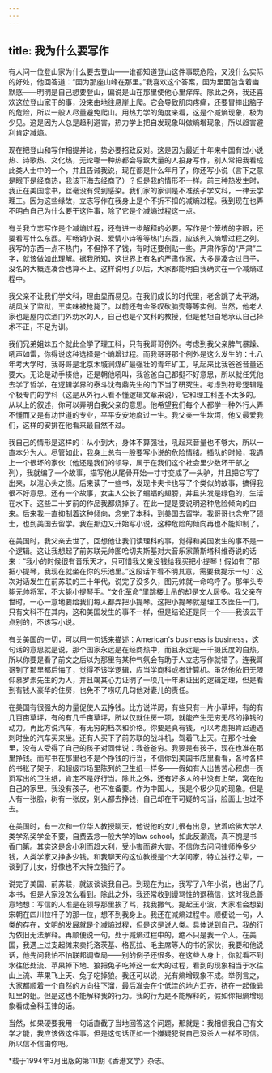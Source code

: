 ```yaml
---
---
---
```

title: 我为什么要写作
---

有人问一位登山家为什么要去登山——谁都知道登山这件事既危险，又没什么实际的好处，他回答道：“因为那座山峰在那里。”我喜欢这个答案，因为里面包含着幽默感——明明是自己想要登山，偏说是山在那里使他心里痒痒。除此之外，我还喜欢这位登山家干的事，没来由地往悬崖上爬。它会导致肌肉疼痛，还要冒摔出脑子的危险，所以一般人尽量避免爬山。用热力学的角度来看，这是个减熵现象，极为少见。这是因为人总是趋利避害，热力学上把自发现象叫做熵增现象，所以趋害避利肯定减熵。

现在把登山和写作相提并论，势必要招致反对。这是因为最近十年来中国有过小说热、诗歌热、文化热，无论哪一种热都会导致大量的人投身写作，别人常把我看成此类人士中的一个，并且告诫我说，现在都是什么年月了，你还写小说（言下之意是眼下是经商热，我该下海去经商了）？但是我的情形不一样。前三种热发生时，我正在美国念书，丝毫没有受到感染。我们家的家训是不准孩子学文科，一律去学理工。因为这些缘故，立志写作在我身上是个不折不扣的减熵过程。我到现在也弄不明白自己为什么要干这件事，除了它是个减熵过程这一点。

有关我立志写作是个减熵过程，还有进一步解释的必要。写作是个笼统的字眼，还要看写什么东西。写畅销小说、爱情小诗等等热门东西，应该列入熵增过程之列。我写的东西一点不热门，不但挣不了钱，有时还要倒贴一些。严肃作家的“严肃”二字，就该做如此理解。据我所知，这世界上有名的严肃作家，大多是凑合过日子，没名的大概连凑合也算不上。这样说明了以后，大家都能明白我确实在一个减熵过程中。

我父亲不让我们学文科，理由显而易见。在我们成长的时代里，老舍跳了太平湖，胡风关了监狱，王实味被枪毙了。以前还有金圣叹砍脑壳等等实例。当然，他老人家也是屋内饮酒门外劝水的人，自己也是个文科的教授，但是他坦白地承认自己择术不正，不足为训。

我们兄弟姐妹五个就此全学了理工科，只有我哥哥例外。考虑到我父亲脾气暴躁、吼声如雷，你得说这种选择是个熵增过程。而我哥哥那个例外是这么发生的：七八年考大学时，我哥哥是北京木城涧煤矿最强壮的青年矿工，吼起来比我爸爸音量还要大。无论是动手揍他，还是朝他吼叫，我爸爸自己都挺不好意思，所以就任凭他去学了哲学，在逻辑学界的泰斗沈有鼎先生的门下当了研究生。考虑到符号逻辑是个极专门的学科（这是从外行人看不懂逻辑文章来说），它和理工科差不太多的。从以上的叙述，你可以弄明白我父亲的意思。他希望我们每个人都学一种外行人弄不懂而又是有功世道的专业，平平安安地度过一生。我父亲一生坎坷，他又最爱我们，这样的安排在他看来最自然不过。

我自己的情形是这样的：从小到大，身体不算强壮，吼起来音量也不够大，所以一直本分为人。尽管如此，我身上总有一股要写小说的危险情绪。插队的时候，我遇上一个很坏的家伙（他还是我们的领导，属于在我们这个社会里少数坏干部之列），我就编了一个故事，描写他从尾骨开始一寸寸变成了一头驴，并且把它写了出来，以泄心头之愤。后来读了一些书，发现卡夫卡也写了个类似的故事，搞得我很不好意思。还有一个故事，女主人公长了蝙蝠的翅膀，并且头发是绿色的，生活在水下。这些二十岁前的作品我都烧掉了。在此一提是要说明这种危险倾向的由来。后来我一直抑制着这种倾向，念完了本科，到美国去留学。我哥哥也念完了硕士，也到美国去留学。我在那边又开始写小说，这种危险的倾向再也不能抑制了。

在美国时，我父亲去世了。回想他让我们读理科的事，觉得和美国发生的事不是一个逻辑。这让我想起了前苏联元帅图哈切夫斯基对大音乐家萧斯塔科维奇说的话来：“我小的时候很有音乐天才，只可惜我父亲没钱给我买把小提琴！假如有了那把小提琴，我现在就坐在你的乐池里。”这段话乍看不明其意，需要我提示一句：这次对话发生在前苏联的三十年代，说完了没多久，图元帅就一命呜呼了。那年头专毙元帅将军，不大毙小提琴手。“文化革命”里跳楼上吊的却是文人居多。我父亲在世时，一心一意地要给我们每人都弄把小提琴。这把小提琴就是理工农医任一门，只有文科不在其内，这和美国发生的事不一样，但是结论还是同一个——我该去干点别的，不该写小说。

有关美国的一切，可以用一句话来描述：American's business is business，这句话的意思就是说，那个国家永远是在经商热中，而且永远是一千摄氏度的白热。所以你要是看了前文之后以为那里有某种气氛会有助于人立志写作就错了。连我哥哥到了那里都后悔了，觉得不该学逻辑，应当学商科或者计算机。虽然他依旧无限仰慕罗素先生的为人，并且竭其心力证明了一项几十年未证出的逻辑定理，但是看到有钱人豪华的住房，也免不了唠叨几句他对妻儿的责任。

在美国有很强大的力量促使人去挣钱。比方说洋房，有些只有一片小草坪，有的有几百亩草坪，有的有几千亩草坪，所以仅就住房一项，就能产生无穷无尽的挣钱的动力。再比方说汽车，有无穷的档次和价格。你要是真有钱，可以考虑把肯尼迪遇刺时坐的汽车买来坐。还有人买下了前苏联的战斗机，驾着飞上天。在那个社会里，没有人受得了自己的孩子对同伴说：我爸爸穷。我要是有孩子，现在也准在那里挣钱。而写书在那里也不是个挣钱的行当，不信你到美国书店里看看，各种各样的书胀了架子，和超级市场里陈列的卫生纸一样多——假如有人出售苦心积虑一页页写出的卫生纸，肯定不是好行当。除此之外，还有好多人的书没有上架，窝在他自己的家里。我没有孩子，也不准备要。作为中国人，我是个极少见的现象。但是人有一张脸，树有一张皮，别人都去挣钱，自己却在干可疑的勾当，脸面上也过不去。

在美国时，有一次和一位华人教授聊天，他说他的女儿很有出息，放着哈佛大学人类学系奖学金不要，自费去念一般大学的law school，如此反潮流，真不愧是书香门第。其实这是舍小利而趋大利，受小害而避大害。不信你去问问律师挣多少钱，人类学家又挣多少钱。和我聊天的这位教授是个大学问家，特立独行之辈，一谈到了儿女，好像也不大特立独行了。

说完了美国、前苏联，就该谈谈我自己。到现在为止，我写了八年小说，也出了几本书，但是大家没怎么看到。除此之外，我还常收到谩骂性的退稿信，这时我总善意地想：写信的人准是在领导那里挨了骂，找我撒气。提起王小波，大家准会想到宋朝在四川拉杆子的那一位，想不到我身上。我还在减熵过程中。顺便说一句，人类的存在，文明的发展就是个减熵过程，但是这是说人类。具体说到自己，我的行为依旧无法解释。再顺便说一句，处于减熵过程中的，绝不只是我一个人。在美国，我遇上过支起摊来卖托洛茨基、格瓦拉、毛主席等人的书的家伙，我要和他说话，他先问我怕不怕联邦调查局——别的例子还很多。在这些人身上，你就看不到水往低处流、苹果掉下地、狼把兔子吃掉这一宏大的过程，看到的现象相当于水往山上流、苹果飞上天、兔子吃掉狼。我还可以说，光有熵增现象不成。举例言之，大家都顺着一个自然的方向往下溜，最后准会在个低洼的地方汇齐，挤在一起像粪缸里的蛆。但是这也不能解释我的行为。我的行为是不能解释的，假如你把熵增现象看成金科玉律的话。

当然，如果硬要我用一句话直截了当地回答这个问题，那就是：我相信我自己有文学才能，我应该做这件事。但是这句话正如一个嫌疑犯说自己没杀人一样不可信。所以信不信由你吧。

*载于1994年3月出版的第111期《香港文学》杂志。